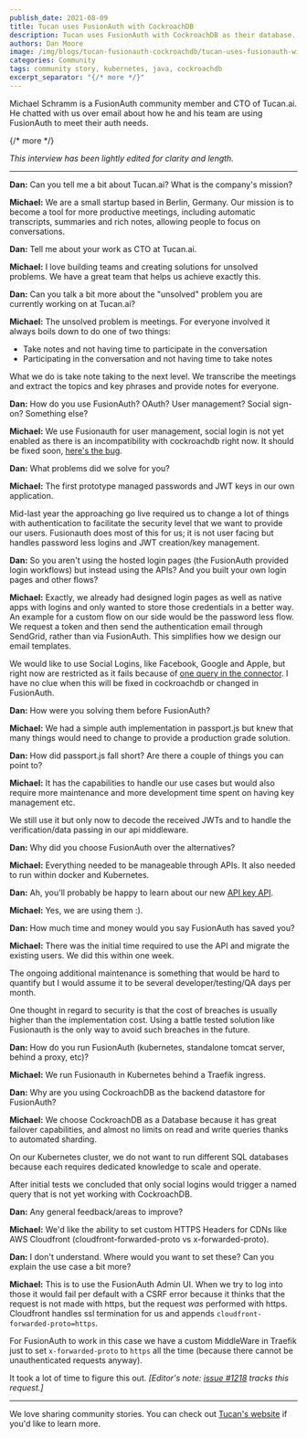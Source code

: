 ```yaml
---
publish_date: 2021-08-09 
title: Tucan uses FusionAuth with CockroachDB
description: Tucan uses FusionAuth with CockroachDB as their database.
authors: Dan Moore
image: /img/blogs/tucan-fusionauth-cockroachdb/tucan-uses-fusionauth-with-cockroachdb-header-image.png
categories: Community
tags: community story, kubernetes, java, cockroachdb
excerpt_separator: "{/* more */}"
---
```


Michael Schramm is a FusionAuth community member and CTO of Tucan.ai. He chatted with us over email about how he and his team are using FusionAuth to meet their auth needs. 

{/* more */}

*This interview has been lightly edited for clarity and length.*

-------

**Dan:** Can you tell me a bit about Tucan.ai? What is the company's mission?

**Michael:** We are a small startup based in Berlin, Germany. Our mission is to become a tool for more productive meetings, including automatic transcripts, summaries and rich notes, allowing people to focus on conversations.

**Dan:** Tell me about your work as CTO at Tucan.ai.

**Michael:** I love building teams and creating solutions for unsolved problems. We have a great team that helps us achieve exactly this.

**Dan:** Can you talk a bit more about the "unsolved" problem you are currently working on at Tucan.ai?

**Michael:** The unsolved problem is meetings. For everyone involved it always boils down to do one of two things: 

* Take notes and not having time to participate in the conversation
* Participating in the conversation and not having time to take notes

What we do is take note taking to the next level. We transcribe the meetings and extract the topics and key phrases and provide notes for everyone.

**Dan:** How do you use FusionAuth? OAuth? User management? Social sign-on? Something else?

**Michael:** We use Fusionauth for user management, social login is not yet enabled as there is an incompatibility with cockroachdb right now. It should be fixed soon, [here's the bug](https://github.com/cockroachdb/cockroach/issues/40963).

**Dan:** What problems did we solve for you? 

**Michael:** The first prototype managed passwords and JWT keys in our own application. 

Mid-last year the approaching go live required us to change a lot of things with authentication to facilitate the security level that we want to provide our users. Fusionauth does most of this for us; it is not user facing but handles password less logins and JWT creation/key management.

**Dan:** So you aren't using the hosted login pages (the FusionAuth provided login workflows) but instead using the APIs? And you built your own login pages and other flows?

**Michael:** Exactly, we already had designed login pages as well as native apps with logins and only wanted to store those credentials in a better way. An example for a custom flow on our side would be the password less flow. We request a token and then send the authentication email through SendGrid, rather than via FusionAuth. This simplifies how we design our email templates.

We would like to use Social Logins, like Facebook, Google and Apple, but right now are restricted as it fails because of [one query in the connector](/community/forum/topic/950/cockroach-compatibility-problem-on-connector-signin). I have no clue when this will be fixed in cockroachdb or changed in FusionAuth.

**Dan:** How were you solving them before FusionAuth?

**Michael:** We had a simple auth implementation in passport.js but knew that many things would need to change to provide a production grade solution.

**Dan:** How did passport.js fall short? Are there a couple of things you can point to? 

**Michael:** It has the capabilities to handle our use cases but would also require more maintenance and more development time spent on having key management etc. 

We still use it but only now to decode the received JWTs and to handle the verification/data passing in our api middleware.

**Dan:** Why did you choose FusionAuth over the alternatives?

**Michael:** Everything needed to be manageable through APIs. It also needed to run within docker and Kubernetes.

**Dan:** Ah, you'll probably be happy to learn about our new [API key API](/docs/apis/api-keys). 

**Michael:** Yes, we are using them :).

**Dan:** How much time and money would you say FusionAuth has saved you?

**Michael:** There was the initial time required to use the API and migrate the existing users. We did this within one week. 

The ongoing additional maintenance is something that would be hard to quantify but I would assume it to be several developer/testing/QA days per month. 

One thought in regard to security is that the cost of breaches is usually higher than the implementation cost. Using a battle tested solution like Fusionauth is the only way to avoid such breaches in the future.

**Dan:** How do you run FusionAuth (kubernetes, standalone tomcat server, behind a proxy, etc)?

**Michael:** We run Fusionauth in Kubernetes behind a Traefik ingress.

**Dan:** Why are you using CockroachDB as the backend datastore for FusionAuth?

**Michael:** We choose CockroachDB as a Database because it has great failover capabilities, and almost no limits on read and write queries thanks to automated sharding. 

On our Kubernetes cluster, we do not want to run different SQL databases because each requires dedicated knowledge to scale and operate.

After initial tests we concluded that only social logins would trigger a named query that is not yet working with CockroachDB.

**Dan:** Any general feedback/areas to improve?

**Michael:** We'd like the ability to set custom HTTPS Headers for CDNs like AWS Cloudfront (cloudfront-forwarded-proto vs x-forwarded-proto).

**Dan:** I don't understand. Where would you want to set these? Can you explain the use case a bit more?

**Michael:** This is to use the FusionAuth Admin UI. When we try to log into those it would fail per default with a CSRF error because it thinks that the request is not made with https, but the request *was* performed with https. Cloudfront handles ssl termination for us and appends `cloudfront-forwarded-proto=https`. 

For FusionAuth to work in this case we have a custom MiddleWare in Traefik just to set `x-forwarded-proto` to `https` all the time (because there cannot be unauthenticated requests anyway). 

It took a lot of time to figure this out. _[Editor's note: [issue #1218](https://github.com/FusionAuth/fusionauth-issues/issues/1218) tracks this request.]_

-------

We love sharing community stories. You can check out [Tucan's website](https://tucan.ai/) if you'd like to learn more.
